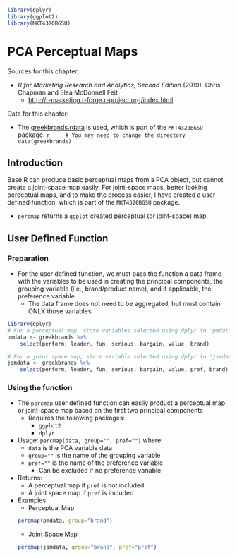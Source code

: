 ```r
library(dplyr)
library(ggplot2)
library(MKT4320BGSU)
```

# PCA Perceptual Maps

Sources for this chapter:

* *R for Marketing Research and Analytics, Second Edition* (2019). Chris Chapman and Elea McDonnell Feit
    * [http://r-marketing.r-forge.r-project.org/index.html](http://r-marketing.r-forge.r-project.org/index.html)

Data for this chapter:

* The [greekbrands.rdata](Data/greekbrands.rdata) is used, which is part of the `MKT4320BGSU` package.
    ```r
    # You may need to change the directory
    data(greekbrands)
    ```

## Introduction

Base R can produce basic perceptual maps from a PCA object, but cannot create a joint-space map easily. For joint-space maps, better looking perceptual maps, and to make the process easier, I have created a user defined function, which is part of the `MKT4320BGSU` package.

* `percmap` returns a `ggplot` created perceptual (or joint-space) map.

## User Defined Function

### Preparation

* For the user defined function, we must pass the function a data frame with the variables to be used in creating the principal components, the grouping variable (i.e., brand/product name), and if applicable, the preference variable
    * The data frame does not need to be aggregated, but must contain ONLY those variables
    
```r
library(dplyr)
# For a perceptual map, store variables selected using dplyr to 'pmdata'
pmdata <- greekbrands %>% 
    select(perform, leader, fun, serious, bargain, value, brand)

# For a joint space map, store variable selected using dplyr to 'jsmdata'
jsmdata <- greekbrands %>%
    select(perform, leader, fun, serious, bargain, value, pref, brand)
```

### Using the function

* The `percmap` user defined function can easily product a perceptual map or joint-space map based on the first two principal components
    * Requires the following packages:
        * `ggplot2`
        * `dplyr`
* Usage: `percmap(data, group="", pref="")` where:
    * `data` is the PCA variable data
    * `group=""` is the name of the grouping variable
    * `pref=""` is the name of the preference variable
        * Can be excluded if no preference variable
* Returns:
    * A perceptual map if `pref` is not included
    * A joint space map if `pref` is included
* Examples:
    * Perceptual Map
    ```r
    percmap(pmdata, group="brand")
    ```
    * Joint Space Map
    ```r
    percmap(jsmdata, group="brand", pref="pref")
    ```
